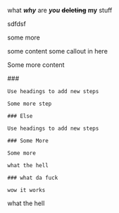 
what **_why_** are **_you_** **~~deleting~~** **my** stuff

sdfdsf

some more

<HlcCard icon="" title="Card Title" href="">
    some content
</HlcCard>

<HlcCallout type="note">
    some callout in here
</HlcCallout>

Some more content

<HlcSteps cols={2}>
    ### 

    Use headings to add new steps

    Some more step

    ### Else

    Use headings to add new steps

    ### Some More

    Some more

    what the hell

    ### what da fuck

    wow it works
</HlcSteps>

what the hell